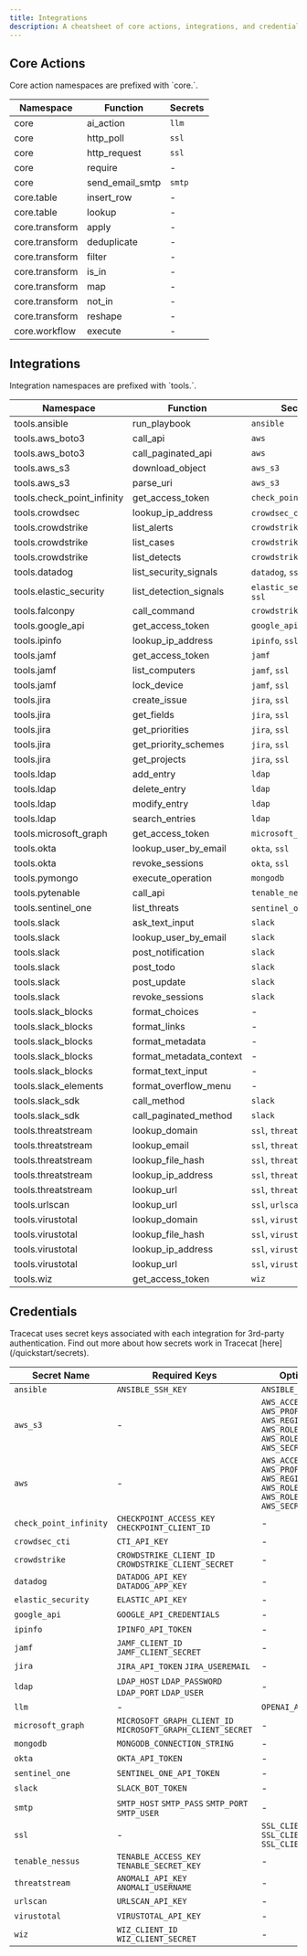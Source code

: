 ```yaml
---
title: Integrations
description: A cheatsheet of core actions, integrations, and credentials supported by Tracecat.
---
```


## Core Actions

<Note>
Core action namespaces are prefixed with `core.`.
</Note>

| Namespace | Function | Secrets |
| --- | --- | --- |
| core | ai_action | `llm` |
| core | http_poll | `ssl` |
| core | http_request | `ssl` |
| core | require | - |
| core | send_email_smtp | `smtp` |
| core.table | insert_row | - |
| core.table | lookup | - |
| core.transform | apply | - |
| core.transform | deduplicate | - |
| core.transform | filter | - |
| core.transform | is_in | - |
| core.transform | map | - |
| core.transform | not_in | - |
| core.transform | reshape | - |
| core.workflow | execute | - |

## Integrations

<Note>
Integration namespaces are prefixed with `tools.`.
</Note>

| Namespace | Function | Secrets |
| --- | --- | --- |
| tools.ansible | run_playbook | `ansible` |
| tools.aws_boto3 | call_api | `aws` |
| tools.aws_boto3 | call_paginated_api | `aws` |
| tools.aws_s3 | download_object | `aws_s3` |
| tools.aws_s3 | parse_uri | `aws_s3` |
| tools.check_point_infinity | get_access_token | `check_point_infinity` |
| tools.crowdsec | lookup_ip_address | `crowdsec_cti`, `ssl` |
| tools.crowdstrike | list_alerts | `crowdstrike` |
| tools.crowdstrike | list_cases | `crowdstrike` |
| tools.crowdstrike | list_detects | `crowdstrike` |
| tools.datadog | list_security_signals | `datadog`, `ssl` |
| tools.elastic_security | list_detection_signals | `elastic_security`, `ssl` |
| tools.falconpy | call_command | `crowdstrike` |
| tools.google_api | get_access_token | `google_api` |
| tools.ipinfo | lookup_ip_address | `ipinfo`, `ssl` |
| tools.jamf | get_access_token | `jamf` |
| tools.jamf | list_computers | `jamf`, `ssl` |
| tools.jamf | lock_device | `jamf`, `ssl` |
| tools.jira | create_issue | `jira`, `ssl` |
| tools.jira | get_fields | `jira`, `ssl` |
| tools.jira | get_priorities | `jira`, `ssl` |
| tools.jira | get_priority_schemes | `jira`, `ssl` |
| tools.jira | get_projects | `jira`, `ssl` |
| tools.ldap | add_entry | `ldap` |
| tools.ldap | delete_entry | `ldap` |
| tools.ldap | modify_entry | `ldap` |
| tools.ldap | search_entries | `ldap` |
| tools.microsoft_graph | get_access_token | `microsoft_graph` |
| tools.okta | lookup_user_by_email | `okta`, `ssl` |
| tools.okta | revoke_sessions | `okta`, `ssl` |
| tools.pymongo | execute_operation | `mongodb` |
| tools.pytenable | call_api | `tenable_nessus` |
| tools.sentinel_one | list_threats | `sentinel_one`, `ssl` |
| tools.slack | ask_text_input | `slack` |
| tools.slack | lookup_user_by_email | `slack` |
| tools.slack | post_notification | `slack` |
| tools.slack | post_todo | `slack` |
| tools.slack | post_update | `slack` |
| tools.slack | revoke_sessions | `slack` |
| tools.slack_blocks | format_choices | - |
| tools.slack_blocks | format_links | - |
| tools.slack_blocks | format_metadata | - |
| tools.slack_blocks | format_metadata_context | - |
| tools.slack_blocks | format_text_input | - |
| tools.slack_elements | format_overflow_menu | - |
| tools.slack_sdk | call_method | `slack` |
| tools.slack_sdk | call_paginated_method | `slack` |
| tools.threatstream | lookup_domain | `ssl`, `threatstream` |
| tools.threatstream | lookup_email | `ssl`, `threatstream` |
| tools.threatstream | lookup_file_hash | `ssl`, `threatstream` |
| tools.threatstream | lookup_ip_address | `ssl`, `threatstream` |
| tools.threatstream | lookup_url | `ssl`, `threatstream` |
| tools.urlscan | lookup_url | `ssl`, `urlscan` |
| tools.virustotal | lookup_domain | `ssl`, `virustotal` |
| tools.virustotal | lookup_file_hash | `ssl`, `virustotal` |
| tools.virustotal | lookup_ip_address | `ssl`, `virustotal` |
| tools.virustotal | lookup_url | `ssl`, `virustotal` |
| tools.wiz | get_access_token | `wiz` |

## Credentials

<Note>
Tracecat uses secret keys associated with each integration for 3rd-party authentication.
Find out more about how secrets work in Tracecat [here](/quickstart/secrets).
</Note>

| Secret Name | Required Keys | Optional Keys |
| --- | --- | --- |
| `ansible` | `ANSIBLE_SSH_KEY` | `ANSIBLE_PASSWORDS` |
| `aws_s3` | - | `AWS_ACCESS_KEY_ID` `AWS_PROFILE_NAME` `AWS_REGION` `AWS_ROLE_ARN` `AWS_ROLE_SESSION_NAME` `AWS_SECRET_ACCESS_KEY` |
| `aws` | - | `AWS_ACCESS_KEY_ID` `AWS_PROFILE_NAME` `AWS_REGION` `AWS_ROLE_ARN` `AWS_ROLE_SESSION_NAME` `AWS_SECRET_ACCESS_KEY` |
| `check_point_infinity` | `CHECKPOINT_ACCESS_KEY` `CHECKPOINT_CLIENT_ID` | - |
| `crowdsec_cti` | `CTI_API_KEY` | - |
| `crowdstrike` | `CROWDSTRIKE_CLIENT_ID` `CROWDSTRIKE_CLIENT_SECRET` | - |
| `datadog` | `DATADOG_API_KEY` `DATADOG_APP_KEY` | - |
| `elastic_security` | `ELASTIC_API_KEY` | - |
| `google_api` | `GOOGLE_API_CREDENTIALS` | - |
| `ipinfo` | `IPINFO_API_TOKEN` | - |
| `jamf` | `JAMF_CLIENT_ID` `JAMF_CLIENT_SECRET` | - |
| `jira` | `JIRA_API_TOKEN` `JIRA_USEREMAIL` | - |
| `ldap` | `LDAP_HOST` `LDAP_PASSWORD` `LDAP_PORT` `LDAP_USER` | - |
| `llm` | - | `OPENAI_API_KEY` |
| `microsoft_graph` | `MICROSOFT_GRAPH_CLIENT_ID` `MICROSOFT_GRAPH_CLIENT_SECRET` | - |
| `mongodb` | `MONGODB_CONNECTION_STRING` | - |
| `okta` | `OKTA_API_TOKEN` | - |
| `sentinel_one` | `SENTINEL_ONE_API_TOKEN` | - |
| `slack` | `SLACK_BOT_TOKEN` | - |
| `smtp` | `SMTP_HOST` `SMTP_PASS` `SMTP_PORT` `SMTP_USER` | - |
| `ssl` | - | `SSL_CLIENT_CERT` `SSL_CLIENT_KEY` `SSL_CLIENT_PASSWORD` |
| `tenable_nessus` | `TENABLE_ACCESS_KEY` `TENABLE_SECRET_KEY` | - |
| `threatstream` | `ANOMALI_API_KEY` `ANOMALI_USERNAME` | - |
| `urlscan` | `URLSCAN_API_KEY` | - |
| `virustotal` | `VIRUSTOTAL_API_KEY` | - |
| `wiz` | `WIZ_CLIENT_ID` `WIZ_CLIENT_SECRET` | - |
